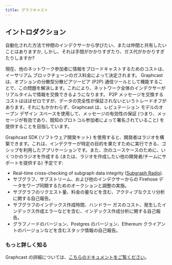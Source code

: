 ```yaml
---
title: グラフキャスト
---
```


## イントロダクション

自動化された方法で仲間のインデクサーから学びたい、または仲間と共有したいことはありますか, しかし、それは手間がかかりすぎたり、ガス代がかかりすぎたりしますか?

現在、他のネットワーク参加者に情報をブロードキャストするためのコストは、イーサリアム ブロックチェーンのガス料金によって決定されます。 Graphcast は、オプションの分散型分散ピアツーピア (P2P) 通信ツールとして機能することで、この問題を解決します。これにより、ネットワーク全体のインデクサーがリアルタイムで情報を交換できるようになります。 P2P メッセージを交換するコストはほぼゼロですが、データの完全性が保証されないというトレードオフがあります。それにもかかわらず、Graphcast は、レピュテーション モデルのオープン デザイン スペースを使用して、メッセージの有効性の保証 (つまり、メッセージが有効であり、既知のプロトコル参加者によって署名されていること) を提供することを目指しています。

Graphcast SDK (ソフトウェア開発キット) を使用すると、開発者はラジオを構築できます。これは、インデクサーが特定の目的を果たすために実行できる、ゴシップを利用したアプリケーションです。また、次のユースケースのために、いくつかのラジオを作成する (または、ラジオを作成したい他の開発者/チームにサポートを提供する) 予定です:

- Real-time cross-checking of subgraph data integrity ([Subgraph Radio](https://docs.graphops.xyz/graphcast/radios/subgraph-radio/intro)).
- サブグラフ、サブストリーム、および他のインデクサーからの Firehose データをワープ同期するためのオークションと調整の実施。
- サブグラフのリクエスト量、料金の量などを含む、アクティブなクエリ分析に関する自己報告。
- サブグラフのインデックス作成時間、ハンドラー ガスのコスト、発生したインデックス作成エラーなどを含む、インデックス作成分析に関する自己報告。
- グラフノードのバージョン、Postgres のバージョン、Ethereum クライアントのバージョンなどを含むスタック情報の自己報告。

### もっと詳しく知る

Graphcast の詳細については、[こちらのドキュメントをご覧ください](https://docs.graphops.xyz/graphcast/intro)。
